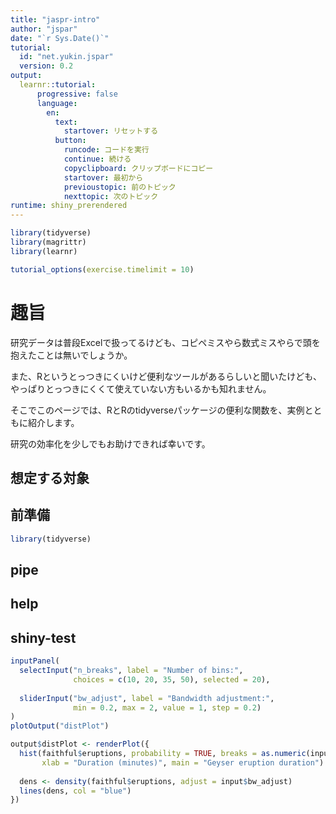 ---
title: "jaspr-intro"
author: "jspar"
date: "`r Sys.Date()`"
tutorial:
  id: "net.yukin.jspar"
  version: 0.2
output: 
  learnr::tutorial:
      progressive: false
      language:
        en:
          text:
            startover: リセットする
          button:
            runcode: コードを実行
            continue: 続ける
            copyclipboard: クリップボードにコピー
            startover: 最初から
            previoustopic: 前のトピック
            nexttopic: 次のトピック
runtime: shiny_prerendered
---

```{r setup, include=FALSE}
library(tidyverse)
library(magrittr)
library(learnr)

tutorial_options(exercise.timelimit = 10)
```

# 趣旨
研究データは普段Excelで扱ってるけども、コピペミスやら数式ミスやらで頭を抱えたことは無いでしょうか。

また、Rというとっつきにくいけど便利なツールがあるらしいと聞いたけども、やっぱりとっつきにくくて使えていない方もいるかも知れません。

そこでこのページでは、RとRのtidyverseパッケージの便利な関数を、実例とともに紹介します。

研究の効率化を少しでもお助けできれば幸いです。

## 想定する対象

## 前準備

```{r, eval=FALSE}
library(tidyverse)
```

## pipe

## help

## shiny-test
```{r eruptions, echo=FALSE}
inputPanel(
  selectInput("n_breaks", label = "Number of bins:",
              choices = c(10, 20, 35, 50), selected = 20),
  
  sliderInput("bw_adjust", label = "Bandwidth adjustment:",
              min = 0.2, max = 2, value = 1, step = 0.2)
)
plotOutput("distPlot")
```

```{r, context="server"}
output$distPlot <- renderPlot({
  hist(faithful$eruptions, probability = TRUE, breaks = as.numeric(input$n_breaks),
       xlab = "Duration (minutes)", main = "Geyser eruption duration")
  
  dens <- density(faithful$eruptions, adjust = input$bw_adjust)
  lines(dens, col = "blue")
})
```
